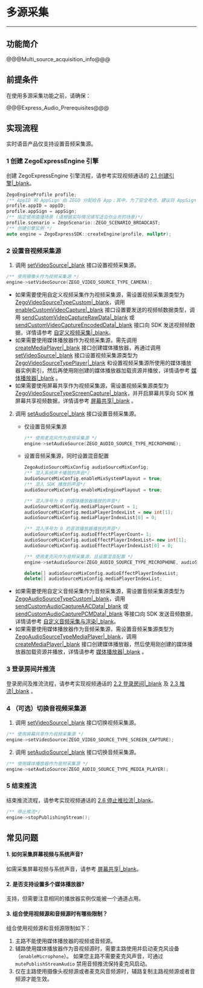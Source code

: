 # 多源采集

- - -
## 功能简介

@@@Multi_source_acquisition_info@@@

## 前提条件

在使用多源采集功能之前，请确保：

@@@Express_Audio_Prerequisites@@@

## 实现流程

<div class="mk-warning">

实时语音产品仅支持设置音频采集源。
</div>

### 1 创建 ZegoExpressEngine 引擎

创建 ZegoExpressEngine 引擎流程，请参考实现视频通话的 [2.1 创建引擎\|_blank](!Integration/Solution_Implementation#2_1)。

```C++
ZegoEngineProfile profile;
/** AppID 和 AppSign 由 ZEGO 分配给各 App；其中，为了安全考虑，建议将 AppSign 存储在 App 的业务后台，需要使用时从后台获取*/
profile.appID = appID;
profile.appSign = appSign;
/** 指定使用直播场景 (请根据实际情况填写适合你业务的场景)*/
profile.scenario = ZegoScenario::ZEGO_SCENARIO_BROADCAST;
/** 创建引擎实例 */
auto engine = ZegoExpressSDK::createEngine(profile, nullptr);
```

### 2 设置音视频采集源

1. 调用 [setVideoSource\|_blank](@setVideoSource) 接口设置视频采集源。

```C++
/** 使用摄像头作为视频采集源 */
engine->setVideoSource(ZEGO_VIDEO_SOURCE_TYPE_CAMERA);
```

<div class = 'mk-hint'>

- 如果需要使用自定义视频采集作为视频采集源，需设置视频采集源类型为 [ZegoVideoSourceTypeCustom\|_blank](@ZegoVideoSourceTypeCustom)，调用 [enableCustomVideoCapture\|_blank](@enableCustomVideoCapture) 接口设置要发送的视频帧数据类型，调用 [sendCustomVideoCaptureRawData\|_blank](@sendCustomVideoCaptureRawData) 或 [sendCustomVideoCaptureEncodedData\|_blank](@sendCustomVideoCaptureEncodedData) 接口向 SDK 发送视频帧数据，详情请参考 [自定义视频采集\|_blank](#3678)。
- 如果需要使用媒体播放器作为视频采集源，需先调用 [createMediaPlayer\|_blank](@createMediaPlayer) 接口创建媒体播放器，再通过调用 [setVideoSource\|_blank](@setVideoSource) 接口设置视频采集源类型为 [ZegoVideoSourceTypePlayer\|_blank](@ZegoVideoSourceTypePlayer) 和设置视频采集源所使用的媒体播放器实例索引，然后再使用刚创建的媒体播放器加载资源并播放，详情请参考 [媒体播放器\|_blank](!Other_Functions/MediaPlayer) 。
- 如果需要使用屏幕共享作为视频采集源，需设置视频采集源类型为 [ZegoVideoSourceTypeScreenCapture\|_blank](@ZegoVideoSourceTypeScreenCapture)，并开启屏幕共享向 SDK 推屏幕共享视频数据，详情请参考 [屏幕共享\|_blank](#6518) 。

</div>

2. 调用 [setAudioSource\|_blank](@setAudioSource) 接口设置音频采集源。

    - 仅设置音频采集源
        ```C++
        /** 使用麦克风作为音频采集源 */
        engine->setAudioSource(ZEGO_AUDIO_SOURCE_TYPE_MICROPHONE);
        ```

    - 设置音频采集源，同时设置混音配置
        ```C++
        ZegoAudioSourceMixConfig audioSourceMixConfig;
        /** 混入系统声卡播放的声音*/
        audioSourceMixConfig.enableMixSystemPlayout = true;
        /** 混入 SDK 播放的声音*/
        audioSourceMixConfig.enableMixEnginePlayout = true;

        /** 混入序号为 0 的媒体播放器播放的声音*/
        audioSourceMixConfig.mediaPlayerCount = 1;
        audioSourceMixConfig.mediaPlayerIndexList = new int[1];
        audioSourceMixConfig.mediaPlayerIndexList[0] = 0;

        /** 混入序号为 0 的音效播放器播放的声音*/
        audioSourceMixConfig.audioEffectPlayerCount= 1;
        audioSourceMixConfig.audioEffectPlayerIndexList= new int[1];
        audioSourceMixConfig.audioEffectPlayerIndexList[0] = 0;

        /** 使用麦克风作为音频采集源，且设置混音配置 */
        engine->setAudioSource(ZEGO_AUDIO_SOURCE_TYPE_MICROPHONE, audioSourceMixConfig);

        delete[] audioSourceMixConfig.audioEffectPlayerIndexList;
        delete[] audioSourceMixConfig.mediaPlayerIndexList;
        ```

<div class = 'mk-hint'>

- 如果需要使用自定义音频采集作为音频采集源，需设置音频采集源类型为 [ZegoAudioSourceTypeCustom\|_blank](@ZegoAudioSourceTypeCustom)，调用 [sendCustomAudioCaptureAACData\|_blank](@sendCustomAudioCaptureAACData) 或 [sendCustomAudioCapturePCMData\|_blank](@sendCustomAudioCapturePCMData) 等接口向 SDK 发送音频数据，详情请参考 [自定义音频采集与渲染\|_blank](!AudioAdvanced/custom_audio_io)。
- 如果需要使用媒体播放器作为音频采集源，需设置音频采集源类型为 [ZegoAudioSourceTypeMediaPlayer\|_blank](@ZegoAudioSourceTypeMediaPlayer)，调用 [createMediaPlayer\|_blank](@createMediaPlayer) 接口创建媒体播放器，然后使用刚创建的媒体播放器加载资源并播放，详情请参考 [媒体播放器\|_blank](!Other_Functions/MediaPlayer) 。

</div>

### 3 登录房间并推流

登录房间及推流流程，请参考实现视频通话的 [2.2 登录房间\|_blank](!Integration/Solution_Implementation#2_2) 及 [2.3 推流\|_blank](!Integration/Solution_Implementation#2_3) 。

### 4 （可选）切换音视频采集源

1. 调用 [setVideoSource\|_blank](@setVideoSource) 接口切换视频采集源。

```C++
/** 使用屏幕共享作为视频采集源 */
engine->setVideoSource(ZEGO_VIDEO_SOURCE_TYPE_SCREEN_CAPTURE);
```

2. 调用 [setAudioSource\|_blank](@setAudioSource) 接口切换音频采集源。

```C++
/** 使用媒体播放器作为音频采集源 */
engine->setAudioSource(ZEGO_AUDIO_SOURCE_TYPE_MEDIA_PLAYER);
```

### 5 结束推流

结束推流流程，请参考实现视频通话的 [2.6 停止推拉流\|_blank](!Integration/Solution_Implementation#2_6)。

```C++
/** 停止推流*/
engine->stopPublishingStream();
```


## 常见问题

#### 1. **如何采集屏幕视频与系统声音?**

如需采集屏幕视频与系统声音，请参考 [屏幕共享\|_blank](#6518)。

#### 2. **是否支持设置多个媒体播放器?**

支持，但需要注意相同的播放器实例仅能被一个通道占用。

#### 3. **组合使用视频源和音频源时有哪些限制？**

组合使用视频源和音频源限制如下：
1. 主路不能使用媒体播放器的视频或音频源。
2. 辅路使用媒体播放器作为音视频源时，需要主路使用并启动麦克风设备（`enableMicrophone`）。
如果您主路不需要麦克风声音，可通过 `mutePublishStreamAudio` 禁用音频推流保持麦克风启动。
3. 仅在主路使用摄像头视频源或者麦克风音频源时，辅路复制主路视频源或者音频源才能生效。
